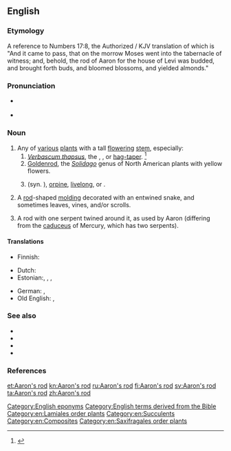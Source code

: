 ==English==
{{wikipedia|dab=Aaron's rod (disambiguation)}}
{{wikisource1911Enc|Aaron's Rod}}

===Etymology===
A reference to Numbers 17:8, the Authorized / KJV translation of which is "And it came to pass, that on the morrow Moses went into the tabernacle of witness; and, behold, the rod of Aaron for the house of Levi was budded, and brought forth buds, and bloomed blossoms, and yielded almonds."

===Pronunciation===
* {{a|RP}} {{IPA|/ˈɜːɹ.ənz ɹɒd/|/ˈæɹ.ənz ɹɒd/|lang=en}}
* {{a|GenAm}} {{IPA|/ˈæɹ.ənz ɹɑd/|/ˈɜəɹ.ənz ɹɑd/|/ˈɜɹ.ənz ɹɑd/|lang=en}}

===Noun===
{{en-noun|head=[[Aaron]][['s]] [[rod]]|~}}

# Any of [[various]] [[plant]]s with a tall [[flower]]ing [[stem]], especially:
## ''[[Verbascum thapsus]]'', the {{vern|great mullein}}, {{vern|common mullein}}, or [[hag-taper]]. {{defdate|First attested in the mid 18th century.}}<ref name=SOED>{{R:SOED5|page=2}}</ref>
## [[goldenrod|Goldenrod]], the ''[[Solidago]]'' genus of North American plants with yellow flowers.
## {{taxlink|Hylotelephium telephium|species|noshow=1|ver=161012}} (syn. {{taxlink|Sedum telephium|species|noshow=1|ver=161012}}), [[orpine]], [[livelong]], or {{vern|live-forever}}.
# {{lb|en|architecture}} A [[rod]]-shaped [[molding]] decorated with an entwined snake, and sometimes leaves, vines, and/or scrolls.
# {{lb|en|archaic}} A rod with one serpent twined around it, as used by Aaron (differing from the [[caduceus]] of Mercury, which has two serpents).

====Translations====
{{trans-top|tall plant associated with the biblical rod of Aaron}}
* Finnish: {{t+|fi|aaroninsauva}}
{{trans-mid}}
{{trans-bottom}}

{{trans-see|mullein}}

{{trans-see|goldenrod}}

{{trans-see|orpine}}

{{checktrans-top}}
* Dutch: {{t-check|nl|koningskaars|f}}
* Estonian:, {{qualifier|golden-rod'': ''Solidago}} {{t-check|et|kuldvits}}, {{qualifier|2: ''golden-rod'': ''Solidago virgaurea''}} {{t-check|et|harilik kuldvits}}, {{qualifier|great mullein}} {{t-check|et|üheksavägine}}
{{trans-mid}}
* German: {{t+check|de|Königskerze|f}}, {{t+check|de|Goldrute|f}}
* Old English: {{t-check|ang|candelwyrt|f|sc=Latinx}}, {{t-check|ang|feltwyrt|f|sc=Latinx}}
{{trans-bottom}}

===See also===
* {{projectlink|wikipedia}}
* {{specieslite|Verbascum thapsus}}
* {{specieslite|Solidago}}
* {{specieslite|Sedum telephium}}

===References===
<references/>

[[Category:English eponyms]]
[[Category:English terms derived from the Bible]]
[[Category:en:Lamiales order plants]]
[[Category:en:Succulents]]
[[Category:en:Composites]]
[[Category:en:Saxifragales order plants]]

[[et:Aaron's rod]]
[[kn:Aaron's rod]]
[[ru:Aaron's rod]]
[[fi:Aaron's rod]]
[[sv:Aaron's rod]]
[[ta:Aaron's rod]]
[[zh:Aaron's rod]]